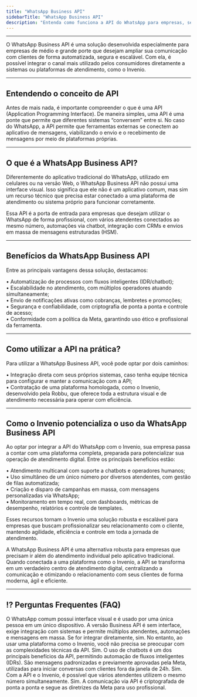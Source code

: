 ```yaml
---
title: "WhatsApp Business API"
sidebarTitle: "WhatsApp Business API"
description: "Entenda como funciona a API do WhatsApp para empresas, seus benefícios e como utilizá-la em conjunto com o Invenio."
---
```

---


O WhatsApp Business API é uma solução desenvolvida especialmente para empresas de médio e grande porte que desejam ampliar sua comunicação com clientes de forma automatizada, segura e escalável. Com ela, é possível integrar o canal mais utilizado pelos consumidores diretamente a sistemas ou plataformas de atendimento, como o Invenio. 

---

## Entendendo o conceito de API

Antes de mais nada, é importante compreender o que é uma API (Application Programming Interface). De maneira simples, uma API é uma ponte que permite que diferentes sistemas “conversem” entre si. No caso do WhatsApp, a API permite que ferramentas externas se conectem ao aplicativo de mensagens, viabilizando o envio e o recebimento de mensagens por meio de plataformas próprias.

---

## O que é a WhatsApp Business API?

Diferentemente do aplicativo tradicional do WhatsApp, utilizado em celulares ou na versão Web, o WhatsApp Business API não possui uma interface visual. Isso significa que ele não é um aplicativo comum, mas sim um recurso técnico que precisa estar conectado a uma plataforma de atendimento ou sistema próprio para funcionar corretamente.

Essa API é a porta de entrada para empresas que desejam utilizar o WhatsApp de forma profissional, com vários atendentes conectados ao mesmo número, automações via chatbot, integração com CRMs e envios em massa de mensagens estruturadas (HSM).

---

## Benefícios da WhatsApp Business API

Entre as principais vantagens dessa solução, destacamos:

• Automatização de processos com fluxos inteligentes (IDR/chatbot);  
• Escalabilidade no atendimento, com múltiplos operadores atuando simultaneamente;  
• Envio de notificações ativas como cobranças, lembretes e promoções;  
• Segurança e confiabilidade, com criptografia de ponta a ponta e controle de acesso;  
• Conformidade com a política da Meta, garantindo uso ético e profissional da ferramenta.

---

## Como utilizar a API na prática?

Para utilizar a WhatsApp Business API, você pode optar por dois caminhos:

• Integração direta com seus próprios sistemas, caso tenha equipe técnica para configurar e manter a comunicação com a API;  
• Contratação de uma plataforma homologada, como o Invenio, desenvolvido pela Robbu, que oferece toda a estrutura visual e de atendimento necessária para operar com eficiência.

---

## Como o Invenio potencializa o uso da WhatsApp Business API

Ao optar por integrar a API do WhatsApp com o Invenio, sua empresa passa a contar com uma plataforma completa, preparada para potencializar sua operação de atendimento digital. Entre os principais benefícios estão:

• Atendimento multicanal com suporte a chatbots e operadores humanos;  
• Uso simultâneo de um único número por diversos atendentes, com gestão de filas automatizada;  
• Criação e disparo de campanhas em massa, com mensagens personalizadas via WhatsApp;  
• Monitoramento em tempo real, com dashboards, métricas de desempenho, relatórios e controle de templates.

Esses recursos tornam o Invenio uma solução robusta e escalável para empresas que buscam profissionalizar seu relacionamento com o cliente, mantendo agilidade, eficiência e controle em toda a jornada de atendimento.

A WhatsApp Business API é uma alternativa robusta para empresas que precisam ir além do atendimento individual pelo aplicativo tradicional. Quando conectada a uma plataforma como o Invenio, a API se transforma em um verdadeiro centro de atendimento digital, centralizando a comunicação e otimizando o relacionamento com seus clientes de forma moderna, ágil e eficiente.

---

## ⁉️ Perguntas Frequentes (FAQ)

<AccordionGroup>
  <Accordion title="Qual a diferença entre o WhatsApp comum e a versão Business API?">
    O WhatsApp comum possui interface visual e é usado por uma única pessoa em um único dispositivo. A versão Business API é sem interface, exige integração com sistemas e permite múltiplos atendentes, automações e mensagens em massa.
  </Accordion>
  <Accordion title="Preciso de conhecimento técnico para usar a API?">
    Se for integrar diretamente, sim. No entanto, ao usar uma plataforma como o Invenio, você não precisa se preocupar com as complexidades técnicas da API.
  </Accordion>
  <Accordion title="É possível usar chatbot com a WhatsApp Business API?">
    Sim. O uso de chatbots é um dos principais benefícios da API, permitindo automação de fluxos inteligentes (IDRs).
  </Accordion>
  <Accordion title="O que são mensagens estruturadas (HSM)?">
    São mensagens padronizadas e previamente aprovadas pela Meta, utilizadas para iniciar conversas com clientes fora da janela de 24h.
  </Accordion>
  <Accordion title="Minha empresa pode usar um único número com vários operadores?">
    Sim. Com a API e o Invenio, é possível que vários atendentes utilizem o mesmo número simultaneamente.
  </Accordion>
  <Accordion title="O uso da API é seguro e regulamentado?">
    Sim. A comunicação via API é criptografada de ponta a ponta e segue as diretrizes da Meta para uso profissional.
  </Accordion>
</AccordionGroup>

